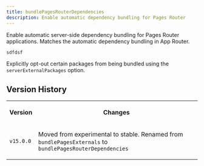 ```yaml
---
title: bundlePagesRouterDependencies
description: Enable automatic dependency bundling for Pages Router
---
```

Enable automatic server-side dependency bundling for Pages Router applications. Matches the automatic dependency bundling in App Router.

```js
sdfdsf
```

Explicitly opt-out certain packages from being bundled using the `serverExternalPackages` option.

## Version History

<table style="min-width: 50px"><colgroup><col><col></colgroup><tbody><tr><th colspan="1" rowspan="1"><p>Version</p></th><th colspan="1" rowspan="1"><p>Changes</p></th></tr><tr><td colspan="1" rowspan="1"><p><code>v15.0.0</code></p></td><td colspan="1" rowspan="1"><p>Moved from experimental to stable. Renamed from <code>bundlePagesExternals</code> to <code>bundlePagesRouterDependencies</code></p></td></tr></tbody></table>